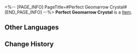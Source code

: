 <%-- [PAGE_INFO]
PageTitle=#Perfect Geomarrow Crystal#
[END_PAGE_INFO] --%>
{{Item Infobox
|title       = Perfect Geomarrow Crystal
|id          = 140178
|image       = Item Perfect Geomarrow Crystal.png
|type        = 
|invCategory = Missions
|rarity      = 3
|effect      = 
|description =
A fist-sized geomarrow crystal, reflecting an indigo luster.
That supervisor Antonia probably knows how much it's worth.
}}
'''Perfect Geomarrow Crystal''' is a [[Item]].

==Other Languages==
{{Other Languages
|en   = Perfect Geomarrow Crystal
|zhs  = 完美的地髓结晶
|zht  = 完美的地髓結晶
|ja   = 完璧な地髄結晶
|ko   = 완벽한 지오매로우 결정
|es   = Cristal de geomédula perfecto
|fr   = Cristal de géomoelle parfait
|ru   = Совершенный кристалл геосущности
|th   = Geomarrow Crystal ที่สมบูรณ์แบบ
|vi   = Kết Tinh Tủy Ngầm Hoàn Hảo
|de   = Perfekter Geomark-Kristall
|id   = Kristal Geomarrow yang Sempurna
|pt   = Cristal de Geoessência Perfeito
}}

==Change History==
{{Change History|2.0}}